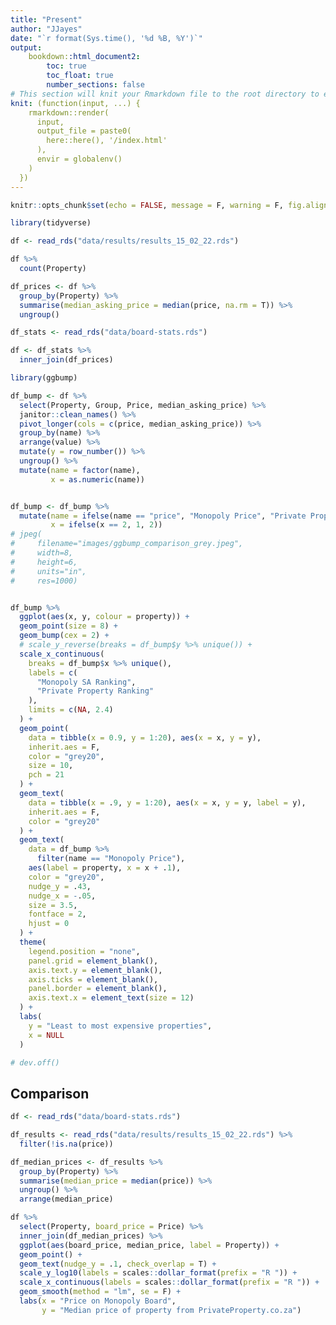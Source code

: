 ```yaml
---
title: "Present"
author: "JJayes"
date: "`r format(Sys.time(), '%d %B, %Y')`"
output:
    bookdown::html_document2:
        toc: true
        toc_float: true
        number_sections: false
# This section will knit your Rmarkdown file to the root directory to easily deploy to Github Pages
knit: (function(input, ...) {
    rmarkdown::render(
      input,
      output_file = paste0(
        here::here(), '/index.html'
      ),
      envir = globalenv()
    )
  })
---
```


```r
knitr::opts_chunk$set(echo = FALSE, message = F, warning = F, fig.align = "center")
```


```r
library(tidyverse)

df <- read_rds("data/results/results_15_02_22.rds")
```


```r
df %>% 
  count(Property)

df_prices <- df %>% 
  group_by(Property) %>% 
  summarise(median_asking_price = median(price, na.rm = T)) %>% 
  ungroup()

df_stats <- read_rds("data/board-stats.rds")

df <- df_stats %>% 
  inner_join(df_prices)
```


```r
library(ggbump)

df_bump <- df %>% 
  select(Property, Group, Price, median_asking_price) %>% 
  janitor::clean_names() %>% 
  pivot_longer(cols = c(price, median_asking_price)) %>% 
  group_by(name) %>% 
  arrange(value) %>% 
  mutate(y = row_number()) %>% 
  ungroup() %>% 
  mutate(name = factor(name),
         x = as.numeric(name))


df_bump <- df_bump %>% 
  mutate(name = ifelse(name == "price", "Monopoly Price", "Private Property Price"),
         x = ifelse(x == 2, 1, 2))
# jpeg(
#     filename="images/ggbump_comparison_grey.jpeg",
#     width=8,
#     height=6,
#     units="in",
#     res=1000)


df_bump %>%
  ggplot(aes(x, y, colour = property)) +
  geom_point(size = 8) +
  geom_bump(cex = 2) +
  # scale_y_reverse(breaks = df_bump$y %>% unique()) +
  scale_x_continuous(
    breaks = df_bump$x %>% unique(),
    labels = c(
      "Monopoly SA Ranking",
      "Private Property Ranking"
    ),
    limits = c(NA, 2.4)
  ) +
  geom_point(
    data = tibble(x = 0.9, y = 1:20), aes(x = x, y = y),
    inherit.aes = F,
    color = "grey20",
    size = 10,
    pch = 21
  ) +
  geom_text(
    data = tibble(x = .9, y = 1:20), aes(x = x, y = y, label = y),
    inherit.aes = F,
    color = "grey20"
  ) +
  geom_text(
    data = df_bump %>%
      filter(name == "Monopoly Price"),
    aes(label = property, x = x + .1),
    color = "grey20",
    nudge_y = .43,
    nudge_x = -.05,
    size = 3.5,
    fontface = 2,
    hjust = 0
  ) +
  theme(
    legend.position = "none",
    panel.grid = element_blank(),
    axis.text.y = element_blank(),
    axis.ticks = element_blank(),
    panel.border = element_blank(),
    axis.text.x = element_text(size = 12)
  ) +
  labs(
    y = "Least to most expensive properties",
    x = NULL
  )

# dev.off()
```



## Comparison

```r
df <- read_rds("data/board-stats.rds")

df_results <- read_rds("data/results/results_15_02_22.rds") %>% 
  filter(!is.na(price))

df_median_prices <- df_results %>%
  group_by(Property) %>% 
  summarise(median_price = median(price)) %>% 
  ungroup() %>% 
  arrange(median_price)

df %>% 
  select(Property, board_price = Price) %>% 
  inner_join(df_median_prices) %>% 
  ggplot(aes(board_price, median_price, label = Property)) +
  geom_point() +
  geom_text(nudge_y = .1, check_overlap = T) +
  scale_y_log10(labels = scales::dollar_format(prefix = "R ")) +
  scale_x_continuous(labels = scales::dollar_format(prefix = "R ")) +
  geom_smooth(method = "lm", se = F) +
  labs(x = "Price on Monopoly Board",
       y = "Median price of property from PrivateProperty.co.za")
```

